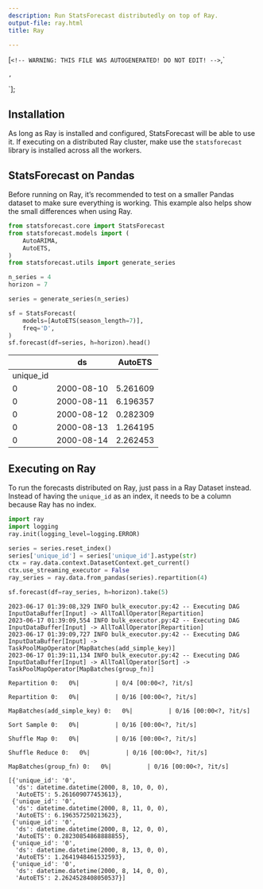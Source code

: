 ```yaml
---
description: Run StatsForecast distributedly on top of Ray.
output-file: ray.html
title: Ray

---
```


[`<!-- WARNING: THIS FILE WAS AUTOGENERATED! DO NOT EDIT! -->`,`<div>
<style scoped>
    .dataframe tbody tr th:only-of-type {
        vertical-align: middle;
    }
    .dataframe tbody tr th {
        vertical-align: top;
    }
    .dataframe thead th {
        text-align: right;
    }
</style>
`,`
</div>`];

<div dangerouslySetInnerHTML={{ __html: quartoRawHtml[0] }} />

## Installation

As long as Ray is installed and configured, StatsForecast will be able
to use it. If executing on a distributed Ray cluster, make use the
`statsforecast` library is installed across all the workers.

## StatsForecast on Pandas

Before running on Ray, it’s recommended to test on a smaller Pandas
dataset to make sure everything is working. This example also helps show
the small differences when using Ray.

```python
from statsforecast.core import StatsForecast
from statsforecast.models import ( 
    AutoARIMA,
    AutoETS,
)
from statsforecast.utils import generate_series

n_series = 4
horizon = 7

series = generate_series(n_series)

sf = StatsForecast(
    models=[AutoETS(season_length=7)],
    freq='D',
)
sf.forecast(df=series, h=horizon).head()
```

<div dangerouslySetInnerHTML={{ __html: quartoRawHtml[1] }} />

|           | ds         | AutoETS  |
|-----------|------------|----------|
| unique_id |            |          |
| 0         | 2000-08-10 | 5.261609 |
| 0         | 2000-08-11 | 6.196357 |
| 0         | 2000-08-12 | 0.282309 |
| 0         | 2000-08-13 | 1.264195 |
| 0         | 2000-08-14 | 2.262453 |

<div dangerouslySetInnerHTML={{ __html: quartoRawHtml[2] }} />

## Executing on Ray

To run the forecasts distributed on Ray, just pass in a Ray Dataset
instead. Instead of having the `unique_id` as an index, it needs to be a
column because Ray has no index.

```python
import ray
import logging
ray.init(logging_level=logging.ERROR)

series = series.reset_index()
series['unique_id'] = series['unique_id'].astype(str)
ctx = ray.data.context.DatasetContext.get_current()
ctx.use_streaming_executor = False
ray_series = ray.data.from_pandas(series).repartition(4)
```


```python
sf.forecast(df=ray_series, h=horizon).take(5)
```

``` text
2023-06-17 01:39:08,329 INFO bulk_executor.py:42 -- Executing DAG InputDataBuffer[Input] -> AllToAllOperator[Repartition]
2023-06-17 01:39:09,554 INFO bulk_executor.py:42 -- Executing DAG InputDataBuffer[Input] -> AllToAllOperator[Repartition]
2023-06-17 01:39:09,727 INFO bulk_executor.py:42 -- Executing DAG InputDataBuffer[Input] -> TaskPoolMapOperator[MapBatches(add_simple_key)]
2023-06-17 01:39:11,134 INFO bulk_executor.py:42 -- Executing DAG InputDataBuffer[Input] -> AllToAllOperator[Sort] -> TaskPoolMapOperator[MapBatches(group_fn)]
```

``` text
Repartition 0:   0%|          | 0/4 [00:00<?, ?it/s]
```

``` text
Repartition 0:   0%|          | 0/16 [00:00<?, ?it/s]
```

``` text
MapBatches(add_simple_key) 0:   0%|          | 0/16 [00:00<?, ?it/s]
```

``` text
Sort Sample 0:   0%|          | 0/16 [00:00<?, ?it/s]
```

``` text
Shuffle Map 0:   0%|          | 0/16 [00:00<?, ?it/s]
```

``` text
Shuffle Reduce 0:   0%|          | 0/16 [00:00<?, ?it/s]
```

``` text
MapBatches(group_fn) 0:   0%|          | 0/16 [00:00<?, ?it/s]
```

``` text
[{'unique_id': '0',
  'ds': datetime.datetime(2000, 8, 10, 0, 0),
  'AutoETS': 5.261609077453613},
 {'unique_id': '0',
  'ds': datetime.datetime(2000, 8, 11, 0, 0),
  'AutoETS': 6.196357250213623},
 {'unique_id': '0',
  'ds': datetime.datetime(2000, 8, 12, 0, 0),
  'AutoETS': 0.28230854868888855},
 {'unique_id': '0',
  'ds': datetime.datetime(2000, 8, 13, 0, 0),
  'AutoETS': 1.2641948461532593},
 {'unique_id': '0',
  'ds': datetime.datetime(2000, 8, 14, 0, 0),
  'AutoETS': 2.2624528408050537}]
```

